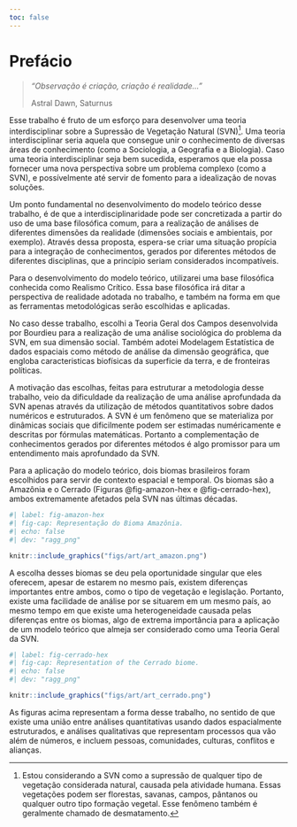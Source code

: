 ```yaml
---
toc: false
---
```


# Prefácio {.unnumbered}

> *"Observação é criação,*
> *criação é realidade..."*
>
> Astral Dawn, Saturnus

Esse trabalho é fruto de um esforço para desenvolver uma teoria interdisciplinar sobre a Supressão de Vegetação Natural (SVN)[^index-1]. Uma teoria interdisciplinar seria aquela que consegue unir o conhecimento de diversas áreas de conhecimento (como a Sociologia, a Geografia e a Biologia). Caso uma teoria interdisciplinar seja bem sucedida, esperamos que ela possa fornecer uma nova perspectiva sobre um problema complexo (como a SVN), e possívelmente até servir de fomento para a idealização de novas soluções.

[^index-1]: Estou considerando a SVN como a supressão de qualquer tipo de vegetação considerada natural, causada pela atividade humana. Essas vegetações podem ser florestas, savanas, campos, pântanos ou qualquer outro tipo formação vegetal. Esse fenômeno também é geralmente chamado de desmatamento.

Um ponto fundamental no desenvolvimento do modelo teórico desse trabalho, é de que a interdisciplinaridade pode ser concretizada a partir do uso de uma base filosófica comum, para a realização de análises de diferentes dimensões da realidade (dimensões sociais e ambientais, por exemplo). Através dessa proposta, espera-se criar uma situação propícia para a integração de conhecimentos, gerados por diferentes métodos de diferentes disciplinas, que a princípio seriam considerados incompatíveis.

Para o desenvolvimento do modelo teórico, utilizarei uma base filosófica conhecida como Realismo Crítico. Essa base filosófica irá ditar a perspectiva de realidade adotada no trabalho, e também na forma em que as ferramentas metodológicas serão escolhidas e aplicadas.

No caso desse trabalho, escolhi a Teoria Geral dos Campos desenvolvida por Bourdieu para a realização de uma análise sociológica do problema da SVN, em sua dimensão social. Também adotei Modelagem Estatística de dados espaciais como método de análise da dimensão geográfica, que engloba caracteristicas biofísicas da superficie da terra, e de fronteiras políticas.

A motivação das escolhas, feitas para estruturar a metodologia desse trabalho, veio da dificuldade da realização de uma análise aprofundada da SVN apenas através da utilização de métodos quantitativos sobre dados numéricos e estruturados. A SVN é um fenômeno que se materializa por dinâmicas sociais que dificilmente podem ser estimadas numéricamente e descritas por fórmulas matemáticas. Portanto a complementação de conhecimentos gerados por diferentes métodos é algo promissor para um entendimento mais aprofundado da SVN.

Para a aplicação do modelo teórico, dois biomas brasileiros foram escolhidos para servir de contexto espacial e temporal. Os biomas são a Amazônia e o Cerrado (Figuras @fig-amazon-hex e @fig-cerrado-hex), ambos extremamente afetados pela SVN nas últimas décadas.

```r
#| label: fig-amazon-hex
#| fig-cap: Representação do Bioma Amazônia.
#| echo: false
#| dev: "ragg_png"

knitr::include_graphics("figs/art/art_amazon.png")

```

A escolha desses biomas se deu pela oportunidade singular que eles oferecem, apesar de estarem no mesmo país, existem diferenças importantes entre ambos, como o tipo de vegetação e legislação. Portanto, existe uma facilidade de análise por se situarem em um mesmo país, ao mesmo tempo em que existe uma heterogeneidade causada pelas diferenças entre os biomas, algo de extrema importância para a aplicação de um modelo teórico que almeja ser considerado como uma Teoria Geral da SVN.

```r
#| label: fig-cerrado-hex
#| fig-cap: Representation of the Cerrado biome.
#| echo: false
#| dev: "ragg_png"

knitr::include_graphics("figs/art/art_cerrado.png")

```

As figuras acima representam a forma desse trabalho, no sentido de que existe uma união entre análises quantitativas usando dados espacialmente estruturados, e análises qualitativas que representam processos qua vão além de números, e incluem pessoas, comunidades, culturas, conflitos e alianças.